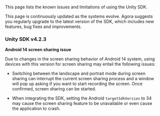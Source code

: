 <PlatformWrapper platform="unity">

This page lists the known issues and limitations of using the Unity SDK.

This page is continuously updated as the systems evolve. Agora suggests you regularly upgrade to the latest version of the SDK, which includes new features, bug fixes and improvements.

### Unity SDK v4.2.3

**Android 14 screen sharing issue**

Due to changes in the screen sharing behavior of Android 14 system, using devices with this version for screen sharing may entail the following issues:

- Switching between the landscape and portrait mode during screen sharing can interrupt the current screen sharing process and a window will pop up asking if you want to start recording the screen. Once confirmed, screen sharing can be started.

- When integrating the SDK, setting the Android `targetSdkVersion` to 34 may cause the screen sharing feature to be unavailable or even cause the application to crash.

</PlatformWrapper>
